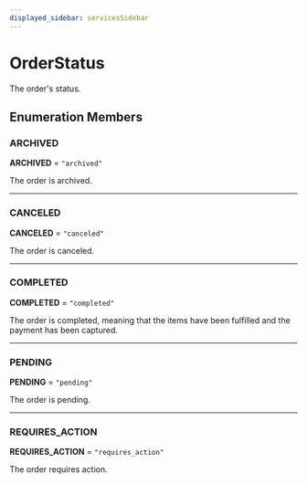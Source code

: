 ```yaml
---
displayed_sidebar: servicesSidebar
---
```



# OrderStatus

The order's status.

## Enumeration Members

### ARCHIVED

 **ARCHIVED** = `"archived"`

The order is archived.

___

### CANCELED

 **CANCELED** = `"canceled"`

The order is canceled.

___

### COMPLETED

 **COMPLETED** = `"completed"`

The order is completed, meaning that 
the items have been fulfilled and the payment
has been captured.

___

### PENDING

 **PENDING** = `"pending"`

The order is pending.

___

### REQUIRES\_ACTION

 **REQUIRES\_ACTION** = `"requires_action"`

The order requires action.
